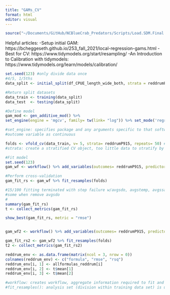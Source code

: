 ```yaml
---
title: "GAMs_CV"
format: html
editor: visual
---
```


```r
source("~/Documents/GitHub/NCBlueCrab_Predators/Scripts/Load.SDM.Final.R")
```

Helpful articles: -Setup initial GAM: https://bcheggeseth.github.io/253_fall_2021/local-regression-gams.html -Best for CV: https://www.tidymodels.org/start/resampling/ 
-An Introduction to Calibration with tidymodels: https://www.tidymodels.org/learn/models/calibration/

```r
set.seed(123) #only divide data once 
#4/5, 1/5ths 
data_split <- initial_split(df_CPUE_length_wide_both, strata = reddrumP915, prop= 0.80)

#Return split datasets 
data_train <- training(data_split) 
data_test  <- testing(data_split)
```

```r
#Define model 
gam_mod <- gen_additive_mod() %>%
set_engine(engine = 'mgcv', family= tw(link= "log")) %>% set_mode('regression')

#set_engine: specifies package and any arguments specific to that software 
#outcome variable as continuous
```

```r
folds <- vfold_cv(data_train, v= 5, strata= reddrumP915, repeats= 50) #10 fold cross-validation repeated 5 times on the training set 
#strata: create a stratified CV object, too little data to stratify by Year 
```

```r
#Fit model
set.seed(123)
gam_wf <- workflow() %>% add_variables(outcomes= reddrumP915, predictors= c(avgstemp, avgssal, avgsdo, Year)) %>% add_model(gam_mod, formula= reddrumP915 ~ s(avgstemp) + s(avgssal) + s(avgsdo) + s(Year)) %>% fit(data= data_train) 

#Perform cross-validation
gam_fit_rs <- gam_wf %>% fit_resamples(folds) 

#15/100 fitting terminated with step failure w/avgsdo, avgstemp, avgssal, Yearfactor
#some when remove avgsdo 
#
summary(gam_fit_rs)
t <- collect_metrics(gam_fit_rs)

show_best(gam_fit_rs, metric = "rmse")


gam_wf2 <- workflow() %>% add_variables(outcomes= reddrumP915, predictors= c(avgstemp, avgssal, avgsdo, Yearfactor, reddrumP915forageP915, reddrumP915forageP120)) %>% add_model(gam_mod, formula= reddrumP915 ~ s(avgstemp) + s(avgssal) + Yearfactor + s(avgsdo) + s(reddrumP915forageP915) + s(reddrumP915forageP120)) %>% fit(data= data_train) 

gam_fit_rs2 <- gam_wf2 %>% fit_resamples(folds) 
t2 <- collect_metrics(gam_fit_rs2)

reddrum_env <- as.data.frame(matrix(ncol = 3, nrow = 0))
colnames(reddrum_env) <- c("formula", "rmse", "rsq")
reddrum_env[i, 1] <- allformulas_reddrum[i]
reddrum_env[i, 2] <- t$mean[1]
reddrum_env[i, 3] <- t$mean[2]

#workflow: creates workflow, aggregate information required to fit and predict from a model
#fit_resamples(): analysis set (division within training data set) is used for prediction, 4/5 of data are used to fit the model, 1/5 is used for predictions, 5 predictions in non-repeated CV 
```
